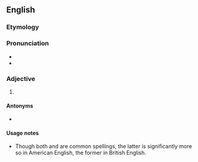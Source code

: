 ==English==

===Etymology===
{{suffix|en|judgement|al}}

===Pronunciation===
* {{audio|en|En-us-judgemental.ogg|Audio (US)}}
* {{rhymes|en|ɛntəl|s=3}}

===Adjective===
{{en-adj}}

# {{alternative spelling of|en|judgmental}}

====Antonyms====
* {{alter|en|non-judgemental|nonjudgemental}}

====Usage notes====
* Though both {{m|en||judgemental}} and {{m|en|judgmental}} are common spellings, the latter is significantly more so in American English, the former in British English.